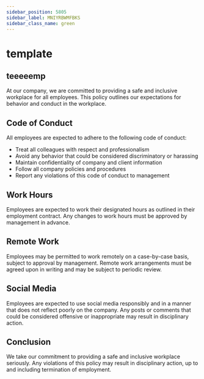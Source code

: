 ```yaml
---
sidebar_position: 5805
sidebar_label: MNIYRBWMFBKS
sidebar_class_name: green
---
```



# template

## teeeeemp

At our company, we are committed to providing a safe and inclusive workplace for all employees. This policy outlines our expectations for behavior and conduct in the workplace.

## Code of Conduct

All employees are expected to adhere to the following code of conduct:

- Treat all colleagues with respect and professionalism
- Avoid any behavior that could be considered discriminatory or harassing
- Maintain confidentiality of company and client information
- Follow all company policies and procedures
- Report any violations of this code of conduct to management

## Work Hours

Employees are expected to work their designated hours as outlined in their employment contract. Any changes to work hours must be approved by management in advance.

## Remote Work

Employees may be permitted to work remotely on a case-by-case basis, subject to approval by management. Remote work arrangements must be agreed upon in writing and may be subject to periodic review.

## Social Media

Employees are expected to use social media responsibly and in a manner that does not reflect poorly on the company. Any posts or comments that could be considered offensive or inappropriate may result in disciplinary action.

## Conclusion

We take our commitment to providing a safe and inclusive workplace seriously. Any violations of this policy may result in disciplinary action, up to and including termination of employment.


